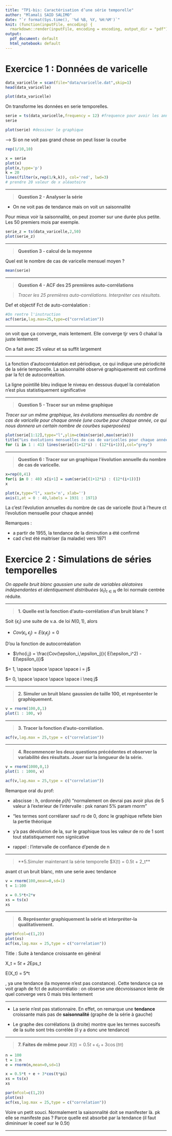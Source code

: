 ```yaml
---
title: "TP1-bis: Caractérisation d’une série temporelle"
author: "Mlamali SAID SALIMO"
date: "`r format(Sys.time(), '%d %B, %Y, %H:%M')`"
knit: (function(inputFile, encoding) {
  rmarkdown::render(inputFile, encoding = encoding, output_dir = "pdf") })
output:
  pdf_document: default
  html_notebook: default
---
```


# Exercice 1 : Données de varicelle

```r
data_varicelle = scan(file="data/varicelle.dat",skip=1)
head(data_varicelle)
```

```r
plot(data_varicelle)
```

On transforme les données en serie temporelles.

```r
serie = ts(data_varicelle,frequency = 12) #frequence pour avoir les années en absciesse (les données menseulles)
serie
```

```r
plot(serie) #dessiner le graphique
```

--> Si on ne voit pas grand chose on peut lisser la courbe

```r
rep(1/10,10)
```

```r
x = serie
plot(x)
plot(x,type='p')
k = 20
lines(filter(x,rep(1/k,k)), col='red', lwd=3)
# prendre 20 valeur de x aléaotoire
```

------------------------------------------------------------------------

> **Question 2 - Analyser la série**

-   On ne voit pas de tendance mais on voit un saisonnalité

Pour mieux voir la saisonnalité, on peut zoomer sur une durée plus petite. Les 50 premiers mois par exemple.

```r
serie_z = ts(data_varicelle,2,50)
plot(serie_z)
```

------------------------------------------------------------------------

> **Question 3 - calcul de la moyenne**

Quel est le nombre de cas de varicelle mensuel moyen ?

```r
mean(serie)
```

------------------------------------------------------------------------

> **Question 4 - ACF des 25 premières auto-corrélations**

> *Tracer les 25 premières auto-corrélations. Interpréter ces résultats.*

Def et objectif Fct de auto-corréalation :

```r
#On rentre l'instruction 
acf(serie,lag.max=25,type=c("correlation"))
```

------------------------------------------------------------------------

on voit que ça converge, mais lentement. Elle converge tjr vers 0 chakal la juste lentement

On a fait avec 25 valeur et sa suffit largement

------------------------------------------------------------------------

La fonction d'autocorréalation est périodique, ce qui indique une périodicité de la série temporelle. La saisonnalité observé graphiquementt est confirmé par la fct de autocorréaltion.

La ligne pointillé bleu indique le niveau en dessous duquel la corréalation n'est plus statistiquement significative

------------------------------------------------------------------------

> **Question 5 - Tracer sur un même graphique**

*Tracer sur un même graphique, les évolutions mensuelles du nombre de cas de varicelle pour chaque année (une courbe pour chaque année, ce qui nous donnera un certain nombre de courbes superposées)*

```r
plot(serie[1:12],type="l",ylim=c(min(serie),max(serie)))
title("Les évolutions mensuelles de cas de varicelles pour chaque années")
for (i in 1 : 41) lines(serie[(1+12*i) : (12*(i+1))],col="grey")
```

------------------------------------------------------------------------

> **Question 6 : Tracer sur un graphique l'évolution annuelle du nombre de cas de varicelle.**

```r
x=rep(0,41)
for(i in 0 : 40) x[i+1] = sum(serie[(1+12*i) : (12*(i+1))])
x
```

```r
plot(x,type="l", xaxt='n', xlab='')
axis(1,at = 0 : 40,labels = 1931 : 1971)
```

La c'est l'évolution annuelles du nombre de cas de varicelle (tout à l'heure ct l'evolution mensuelle pour chaque année)

Remarques :

-   a partir de 1955, la tendance de la diminution a été confirmé
-   cad c'est été maitriser (la maladie) vers 1971

# Exercice 2 : Simulations de séries temporelles

*On appelle bruit blanc gaussien une suite de variables aléatoires indépendantes et identiquement distribuées* $(\epsilon_t)_{t∈N}$ de loi normale centrée réduite.

------------------------------------------------------------------------

> **1. Quelle est la fonction d'auto-corrélation d'un bruit blanc ?**

Soit {$\epsilon_i$} une suite de v.a. de loi $N(0,1)$, alors

-   $Cov(\epsilon_i,\epsilon_j) = E(\epsilon_i\epsilon_j) = 0$

D'ou la fonction de autocorréalation

-   $\rho(i,j) = \frac{Cov(\epsilon_i,\epsilon_j)}{ E(\epsilon_i^2) - E(\epsilon_i)}$

$= 1, \space \space \space \space i = j$

$= 0, \space \space \space \space i \neq j$

------------------------------------------------------------------------

> **2. Simuler un bruit blanc gaussien de taille 100, et représenter le graphiquement.**

```r
v = rnorm(100,0,1)
plot(1 : 100, v)
```

------------------------------------------------------------------------

> **3. Tracer la fonction d'auto-corrélation.**

```r
acf(v,lag.max = 25,type = c("correlation"))
```

------------------------------------------------------------------------

> **4. Recommencer les deux questions précédentes et observer la variabilité des résultats. Jouer sur la longueur de la série.**

```r
v = rnorm(1000,0,1)
plot(1 : 1000, v)
```

```r
acf(v,lag.max = 25,type = c("correlation"))
```

Remarque oral du prof:

-   abscisse : h, ordonnée $\rho(h)$ "normalement on devrai pas avoir plus de 5 valeur à l'exterieur de l'intervalle : psk nanani 5% param rnorm"

-   "les termes sont corrélarer sauf ro de 0, donc le graphique reflete bien la pertie théorique

-   y'a pas dévolution de la, sur le graphique tous les valeur de ro de 1 sont tout statistiquement non signiicative

-   rappel : l'intervalle de confiance d'pende de n

------------------------------------------------------------------------

> \*\*5.Simuler maintenant la série temporelle \$X(t) = 0.5t + 2\epsilon\_t\*\*

avant ct un bruit blanc, mtn une serie avec tendance

```r
v = rnorm(100,mean=0,sd=1)
t = 1:100

x = 0.5*t+2*v
xs = ts(x)
xs
```

------------------------------------------------------------------------

> **6. Représenter graphiquement la série et interpréter-la qualitativement.**

```r
par(mfcol=c(1,2))
plot(xs)
acf(xs,lag.max = 25,type = c("correlation"))
```

Title : Suite à tendance croissante en général

X_t = 5*t + 2*Eps_t

E(X_t) = 5\*t

, ya une tendance (la moyenne n'est pas constance). Cette tendance ça se voit graph de fct de autocorrélatio : on obserse une décvroissance lente de quel converge vers 0 mais très lentement

------------------------------------------------------------------------

-   La serie n'est pas stationnaire. En effet, on remarque une **tendance** croissante mais pas de **saisonnalité** (graphe de la série à gauche)

-   Le graphe des corrélations (à droite) montre que les termes succesifs de la suite sont très corrélée (il y a donc une tendance)

------------------------------------------------------------------------

> **7. Faites de même pour** $X(t) = 0.5t +\epsilon_t + 3\cos(t\pi)$

```r
n = 100
t = 1:n
e = rnorm(n,mean=0,sd=1)

x = 0.5*t + e + 3*cos(t*pi)
xs = ts(x)
xs
```

```r
par(mfcol=c(1,2))
plot(xs)
acf(xs,lag.max = 25,type = c("correlation"))
```

Voire un petit souci. Normalement la saisonnalité doit se manifester là. pk elle se manifeste pas ? Parce quelle est absorbé par la tendance (il faut dimininuer le coeef sur le 0.5t)

------------------------------------------------------------------------
